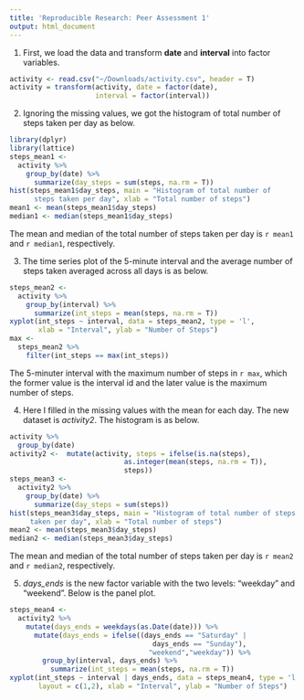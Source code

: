 ```yaml
---
title: 'Reproducible Research: Peer Assessment 1'
output: html_document
---
```


1. First, we load the data and transform **date** and **interval** into factor variables.

```r
activity <- read.csv("~/Downloads/activity.csv", header = T)
activity = transform(activity, date = factor(date),
                     interval = factor(interval))
```

2. Ignoring the missing values, we got the histogram of total number of steps taken per day as below.

```r
library(dplyr)
library(lattice)
steps_mean1 <- 
  activity %>%
    group_by(date) %>%
      summarize(day_steps = sum(steps, na.rm = T)) 
hist(steps_mean1$day_steps, main = "Histogram of total number of 
      steps taken per day", xlab = "Total number of steps")
mean1 <- mean(steps_mean1$day_steps)
median1 <- median(steps_mean1$day_steps)
```
The mean and median of the total number of steps taken per day is `r mean1` and `r median1`, respectively.

3. The time series plot of the 5-minute interval and the average number of steps taken averaged across all days is as below.

```r
steps_mean2 <- 
  activity %>%
    group_by(interval) %>%
      summarize(int_steps = mean(steps, na.rm = T)) 
xyplot(int_steps ~ interval, data = steps_mean2, type = 'l',
       xlab = "Interval", ylab = "Number of Steps")
max <-
  steps_mean2 %>%
    filter(int_steps == max(int_steps))
```
The 5-minuter interval with the maximum number of steps in `r max`, which the former value is the interval id and the later value is the maximum number of steps.

4. Here I filled in the missing values with the mean for each day. The new dataset is *activity2*. The histogram is as below.

```r
activity %>%
  group_by(date) 
activity2 <-  mutate(activity, steps = ifelse(is.na(steps),
                            as.integer(mean(steps, na.rm = T)),
                            steps))
steps_mean3 <- 
  activity2 %>%
    group_by(date) %>%
      summarize(day_steps = sum(steps)) 
hist(steps_mean3$day_steps, main = "Histogram of total number of steps
     taken per day", xlab = "Total number of steps")
mean2 <- mean(steps_mean3$day_steps)
median2 <- median(steps_mean3$day_steps)
```
The mean and median of the total number of steps taken per day is `r mean2` and `r median2`, respectively.

5. *days_ends* is the new factor variable with the two levels: "weekday" and "weekend". Below is the panel plot.

```r
steps_mean4 <- 
  activity2 %>%
    mutate(days_ends = weekdays(as.Date(date))) %>%
      mutate(days_ends = ifelse((days_ends == "Saturday" | 
                                   days_ends == "Sunday"),
                                  "weekend","weekday")) %>%
        group_by(interval, days_ends) %>%
          summarize(int_steps = mean(steps, na.rm = T)) 
xyplot(int_steps ~ interval | days_ends, data = steps_mean4, type = 'l',
       layout = c(1,2), xlab = "Interval", ylab = "Number of Steps")
```